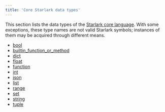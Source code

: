 ```yaml
---
title: 'Core Starlark data types'
---
```



This section lists the data types of the [Starlark core language](https://github.com/bazelbuild/starlark/blob/master/spec.md#built-in-constants-and-functions). With some exceptions, these type names are not valid Starlark symbols; instances of them may be acquired through different means.

- [bool](/rules/lib/core/bool)
- [builtin\_function\_or\_method](/rules/lib/core/builtin_function_or_method)
- [dict](/rules/lib/core/dict)
- [float](/rules/lib/core/float)
- [function](/rules/lib/core/function)
- [int](/rules/lib/core/int)
- [json](/rules/lib/core/json)
- [list](/rules/lib/core/list)
- [range](/rules/lib/core/range)
- [set](/rules/lib/core/set)
- [string](/rules/lib/core/string)
- [tuple](/rules/lib/core/tuple)
